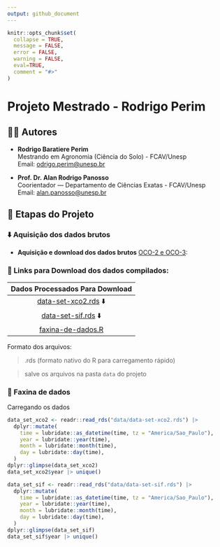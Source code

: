 ```yaml
---
output: github_document
---
```


<!-- README.md is generated from README.Rmd. Please edit that file -->

```r
knitr::opts_chunk$set(
  collapse = TRUE,
  message = FALSE,
  error = FALSE,
  warning = FALSE,
  eval=TRUE,
  comment = "#>"
)
```

# Projeto Mestrado - Rodrigo Perim
## 👨‍🔬 Autores

-   **Rodrigo Baratiere Perim**\
    Mestrando em Agronomia (Ciência do Solo) - FCAV/Unesp\
    Email: [odrigo.perim\@unesp.br](mailto:rodrigo.perim@unesp.br)


-   **Prof. Dr. Alan Rodrigo Panosso**\
    Coorientador — Departamento de Ciências Exatas - FCAV/Unesp\
    Email: [alan.panosso\@unesp.br](mailto:alan.panosso@unesp.br)

## 📁 Etapas do Projeto

### ⬇️ Aquisição dos dados brutos

 - **Aquisição e download dos dados brutos** 
[OCO-2 e OCO-3](https://disc.gsfc.nasa.gov):
   
    
    
### 🔗 Links para Download dos dados compilados:

| Dados Processados Para Download
| :---: 
| [data-set-xco2.rds](https://drive.google.com/file/d/1E6oYKw7WyBRcgLaiFlPP1-ZTXTG4QO-2/view?usp=sharing)  ⬇️  
| [data-set-sif.rds](https://drive.google.com/file/d/1Tvy4T2O3YwY9sQwvHnDD3sZWkoqvwZbw/view?usp=sharing)  ⬇️ 
| [faxina-de-dados.R](https://raw.githubusercontent.com/arpanosso/projeto-mestrado-perim/refs/heads/master/data-raw/faxina-de-dados.R)

Formato dos arquivos:

 > .rds (formato nativo do R para carregamento rápido)
 
 > salve os arquivos na pasta `data` do projeto
 
### 🧹 Faxina de dados

Carregando os dados

```r
data_set_xco2 <- readr::read_rds("data/data-set-xco2.rds") |> 
  dplyr::mutate(
    time = lubridate::as_datetime(time, tz = "America/Sao_Paulo"),
    year = lubridate::year(time),
    month = lubridate::month(time),
    day = lubridate::day(time),
  )
dplyr::glimpse(data_set_xco2)
data_set_xco2$year |> unique()
```


```r
data_set_sif <- readr::read_rds("data/data-set-sif.rds") |> 
  dplyr::mutate(
    time = lubridate::as_datetime(time, tz = "America/Sao_Paulo"),
    year = lubridate::year(time),
    month = lubridate::month(time),
    day = lubridate::day(time),
  )
dplyr::glimpse(data_set_sif)
data_set_sif$year |> unique()
```



